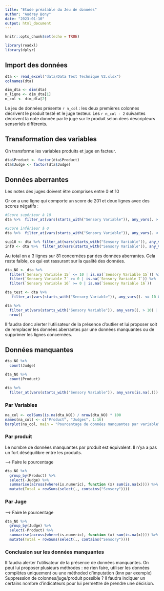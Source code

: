 ```yaml
---
title: "Etude préalable du Jeu de données"
author: "Audrey Bony"
date: "2023-01-10"
output: html_document
---
```


```r
knitr::opts_chunk$set(echo = TRUE)
```

```r
library(readxl)
library(dplyr)
```
## Import des données

```r
dta <- read_excel("data/Data Test Technique V2.xlsx")
colnames(dta)
```

```r
dim_dta <- dim(dta)
n_ligne <- dim_dta[1]
n_col <- dim_dta[2]
```

Le jeu de données présente `r n_col` : les deux premières colonnes décrivent le produit testé et le juge testeur. Les `r n_col - 2` suivantes décrivent la note donnée par le juge sur le produit selon dees descripteurs sensoriels différents.

## Transformation des variables

On transforme les variables produits et juge en facteur.

```r
dta$Product <- factor(dta$Product)
dta$Judge <- factor(dta$Judge)
```

## Données aberrantes

Les notes des juges doivent être comprises entre 0 et 10

Or on a une ligne qui comporte un score de 201 et deux lignes avec des scores négatifs :
```r
#Score supérieur à 10
dta %>%  filter_at(vars(starts_with("Sensory Variable")), any_vars(. > 10))

#Score inférieur à 0
dta %>%  filter_at(vars(starts_with("Sensory Variable")), any_vars(. < 0))
```

```r
sup10 <- dta %>% filter_at(vars(starts_with("Sensory Variable")), any_vars(. > 10)) %>% nrow()
inf0 <- dta %>%  filter_at(vars(starts_with("Sensory Variable")), any_vars(. < 0)) %>% nrow()
```

Au total on a 3 lignes sur 81 concernées par des données aberrantes. Cela reste faible, ce qui est rassurant sur la qualité des données.

```r
dta_NO <- dta %>% 
  filter(`Sensory Variable 15` <= 10 | is.na(`Sensory Variable 15`)) %>% 
  filter(`Sensory Variable 7` >= 0 | is.na(`Sensory Variable 7`)) %>% 
  filter(`Sensory Variable 16` >= 0 | is.na(`Sensory Variable 16`))

dta_test <- dta %>% 
   filter_at(vars(starts_with("Sensory Variable")), any_vars((. <= 10 & .>=0) | is.na(.))) 

dta %>% 
  filter_at(vars(starts_with("Sensory Variable")), any_vars((. > 10) | (. < 0))) %>% 
  nrow()
```


Il faudra donc alerter l'utilisateur de la présence d'outlier et lui proposer soit de remplacer les données aberrantes par une données manquantes ou de supprimer les lignes concernées.

## Données manquantes

```r
dta_NO %>% 
  count(Judge)

dta_NO %>% 
  count(Product)

dta %>% 
  filter_at(vars(starts_with("Sensory Variable")), any_vars(is.na(.)))
```

### Par Variables
```r
na_col <- colSums(is.na(dta_NO)) / nrow(dta_NO) * 100
names(na_col) <- c("Product", "Judges", 1:16)
barplot(na_col, main = "Pourcentage de données manquantes par variable", ylim = c(0,100))
```

### Par produit

Le nombre de données manquantes par produit est équivalent. Il n'ya a pas un fort déséquilibre entre les produits.

--> Faire le pourcentage 
```r
dta_NO %>% 
  group_by(Product) %>% 
  select(-Judge) %>% 
  summarise(across(where(is.numeric), function (x) sum(is.na(x)))) %>% 
  mutate(Total = rowSums(select(., contains("Sensory"))))
```

### Par Juge

--> Faire le pourcentage
```r
dta_NO %>% 
  group_by(Judge) %>% 
  select(-Product) %>% 
  summarise(across(where(is.numeric), function (x) sum(is.na(x)))) %>% 
  mutate(Total = rowSums(select(., contains("Sensory"))))
```
### Conclusion sur les données manquantes

Il faudra alerter l'utilisateur de la présence de données manquantes. 
On peut lui proposer plusieurs méthodes : ne rien faire, utiliser les données complètes uniquement ou une méthoded d'imputation (knn par exemple)
Suppression de colonnes/juge/produit possible ?
Il faudra indiquer un certains nombre d'indicateurs pour lui permettre de prendre une décision.
